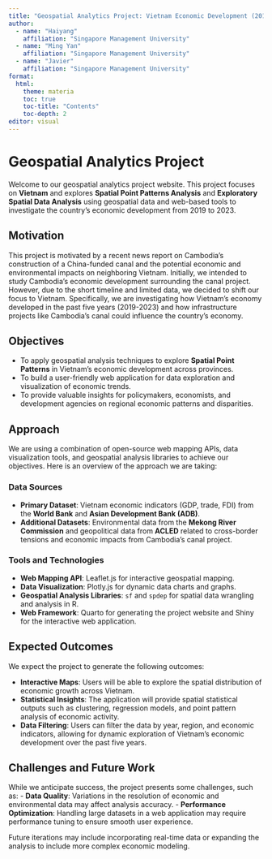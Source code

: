 ```yaml
---
title: "Geospatial Analytics Project: Vietnam Economic Development (2019-2023)"
author: 
  - name: "Haiyang"
    affiliation: "Singapore Management University"
  - name: "Ming Yan"
    affiliation: "Singapore Management University"
  - name: "Javier"
    affiliation: "Singapore Management University"
format:
  html:
    theme: materia
    toc: true
    toc-title: "Contents"
    toc-depth: 2
editor: visual
---
```


# Geospatial Analytics Project

Welcome to our geospatial analytics project website. This project focuses on **Vietnam** and explores **Spatial Point Patterns Analysis** and **Exploratory Spatial Data Analysis** using geospatial data and web-based tools to investigate the country's economic development from 2019 to 2023.

## Motivation

This project is motivated by a recent news report on Cambodia's construction of a China-funded canal and the potential economic and environmental impacts on neighboring Vietnam. Initially, we intended to study Cambodia's economic development surrounding the canal project. However, due to the short timeline and limited data, we decided to shift our focus to Vietnam. Specifically, we are investigating how Vietnam's economy developed in the past five years (2019-2023) and how infrastructure projects like Cambodia's canal could influence the country's economy.

## Objectives

- To apply geospatial analysis techniques to explore **Spatial Point Patterns** in Vietnam's economic development across provinces.
- To build a user-friendly web application for data exploration and visualization of economic trends.
- To provide valuable insights for policymakers, economists, and development agencies on regional economic patterns and disparities.

## Approach

We are using a combination of open-source web mapping APIs, data visualization tools, and geospatial analysis libraries to achieve our objectives. Here is an overview of the approach we are taking:

### Data Sources

- **Primary Dataset**: Vietnam economic indicators (GDP, trade, FDI) from the **World Bank** and **Asian Development Bank (ADB)**.
- **Additional Datasets**: Environmental data from the **Mekong River Commission** and geopolitical data from **ACLED** related to cross-border tensions and economic impacts from Cambodia's canal project.

### Tools and Technologies

- **Web Mapping API**: Leaflet.js for interactive geospatial mapping.
- **Data Visualization**: Plotly.js for dynamic data charts and graphs.
- **Geospatial Analysis Libraries**: `sf` and `spdep` for spatial data wrangling and analysis in R.
- **Web Framework**: Quarto for generating the project website and Shiny for the interactive web application.

## Expected Outcomes

We expect the project to generate the following outcomes:

- **Interactive Maps**: Users will be able to explore the spatial distribution of economic growth across Vietnam.
- **Statistical Insights**: The application will provide spatial statistical outputs such as clustering, regression models, and point pattern analysis of economic activity.
- **Data Filtering**: Users can filter the data by year, region, and economic indicators, allowing for dynamic exploration of Vietnam's economic development over the past five years.

## Challenges and Future Work

While we anticipate success, the project presents some challenges, such as:
- **Data Quality**: Variations in the resolution of economic and environmental data may affect analysis accuracy.
- **Performance Optimization**: Handling large datasets in a web application may require performance tuning to ensure smooth user experience.

Future iterations may include incorporating real-time data or expanding the analysis to include more complex economic modeling.